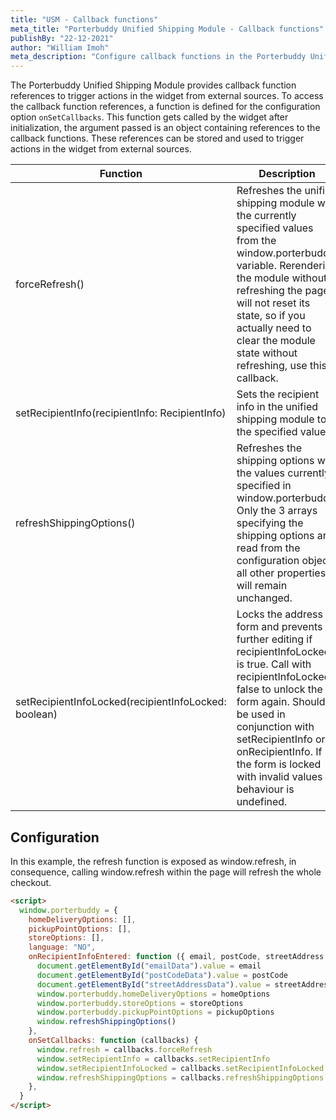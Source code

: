 ```yaml
---
title: "USM - Callback functions"
meta_title: "Porterbuddy Unified Shipping Module - Callback functions"
publishBy: "22-12-2021"
author: "William Imoh"
meta_description: "Configure callback functions in the Porterbuddy Unified Shipping Module"
---
```


The Porterbuddy Unified Shipping Module provides callback function references to trigger actions in the widget from external sources.
To access the callback function references, a function is defined for the configuration option `onSetCallbacks`. This function gets called by the widget after initialization, the argument passed is an object containing references to the callback functions.
These references can be stored and used to trigger actions in the widget from external sources.

| Function                                             | Description                                                                                                                                                                                                                                                                                 |     |
| ---------------------------------------------------- | ------------------------------------------------------------------------------------------------------------------------------------------------------------------------------------------------------------------------------------------------------------------------------------------- | --- |
| forceRefresh()                                       | Refreshes the unified shipping module with the currently specified values from the window.porterbuddy variable. Rerendering the module without refreshing the page will not reset its state, so if you actually need to clear the module state without refreshing, use this callback.       |     |
| setRecipientInfo(recipientInfo: RecipientInfo)       | Sets the recipient info in the unified shipping module to the specified value.                                                                                                                                                                                                              |     |
| refreshShippingOptions()                             | Refreshes the shipping options with the values currently specified in window.porterbuddy. Only the 3 arrays specifying the shipping options are read from the configuration object, all other properties will remain unchanged.                                                             |     |
| setRecipientInfoLocked(recipientInfoLocked: boolean) | Locks the address form and prevents further editing if recipientInfoLocked is true. Call with recipientInfoLocked false to unlock the form again. Should be used in conjunction with setRecipientInfo or onRecipientInfo. If the form is locked with invalid values behaviour is undefined. |     |

<USMCallbacks />

## Configuration

In this example, the refresh function is exposed as window.refresh, in consequence, calling window.refresh within the page will refresh the whole checkout.

```html
<script>
  window.porterbuddy = {
    homeDeliveryOptions: [],
    pickupPointOptions: [],
    storeOptions: [],
    language: "NO",
    onRecipientInfoEntered: function ({ email, postCode, streetAddress }) {
      document.getElementById("emailData").value = email
      document.getElementById("postCodeData").value = postCode
      document.getElementById("streetAddressData").value = streetAddress
      window.porterbuddy.homeDeliveryOptions = homeOptions
      window.porterbuddy.storeOptions = storeOptions
      window.porterbuddy.pickupPointOptions = pickupOptions
      window.refreshShippingOptions()
    },
    onSetCallbacks: function (callbacks) {
      window.refresh = callbacks.forceRefresh
      window.setRecipientInfo = callbacks.setRecipientInfo
      window.setRecipientInfoLocked = callbacks.setRecipientInfoLocked
      window.refreshShippingOptions = callbacks.refreshShippingOptions
    },
  }
</script>
```
